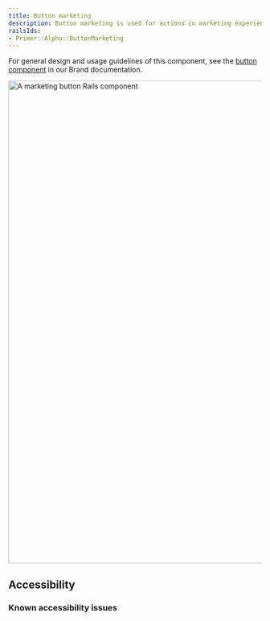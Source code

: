 ```yaml
---
title: Button marketing
description: Button marketing is used for actions in marketing experiences, such as forms.
railsIds:
- Primer::Alpha::ButtonMarketing
---
```



For general design and usage guidelines of this component, see the [button component](https://primer.style/brand/components/Button#usage) in our Brand documentation.

<img
  src="https://github.com/primer/design/assets/586552/1abfae09-27e7-419d-8c69-abb3122f5928"
  role="presentation"
  width="960"
  alt="A marketing button Rails component"
/>

## Accessibility 

### Known accessibility issues

 <AccessibilityLink label="ButtonMarketing"/>
